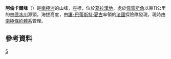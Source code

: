 {{coord|65|24||S|63|53||W|source:GNIS|display=title}}

'''阿倫卡爾峰'''（{{lang-en|Alencar Peak}}）是[[南極洲|南極洲]]的山峰，座標''{{coord|65|24||S|63|53||W}}''，位於[[葛拉漢地|葛拉漢地]]，處於[[佩雷斯角|佩雷斯角]]以東11公里的[[林德冰川_(葛拉漢地)|林德冰川]]源頭，海拔高度{{convert|1555|m}}，由[[讓-巴蒂斯特·夏古|讓-巴蒂斯特·夏古]]率領的[[法國|法國]]探險隊發現，現時由[[南極條約體系|南極條約體系]]管理。

==參考資料==
{{cite gnis | type = antarid | id = 223| name = Alencar Peak | accessdate = 2011-05-07}}
{{usgs-gazetteer|id=223}}

{{DEFAULTSORT:Alencar Peak}}
[[Category:海拔1000公尺至1999公尺的南極洲山峰|5]]


{{GrahamCoast-geo-stub}}
